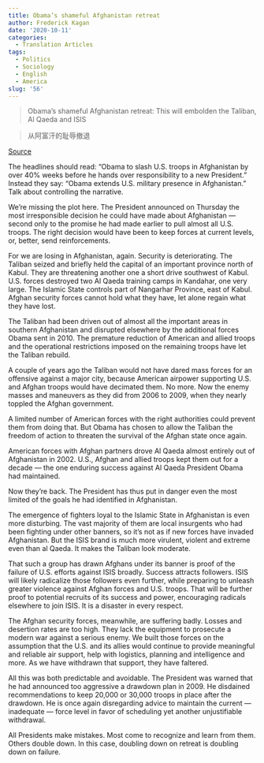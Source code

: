 ```yaml
---
title: Obama’s shameful Afghanistan retreat
author: Frederick Kagan
date: '2020-10-11'
categories:
  - Translation Articles
tags:
  - Politics
  - Sociology
  - English
  - America
slug: '56'
---
```


> Obama’s shameful Afghanistan retreat: This will embolden the Taliban, Al Qaeda and ISIS

> 从阿富汗的耻辱撤退


[Source](https://www.nydailynews.com/opinion/frederick-kagan-obama-shameful-afghanistan-retreat-article-1.2400776)

The headlines should read: "Obama to slash U.S. troops in Afghanistan by over 40% weeks before he hands over responsibility to a new President." Instead they say: "Obama extends U.S. military presence in Afghanistan." Talk about controlling the narrative.

We're missing the plot here. The President announced on Thursday the most irresponsible decision he could have made about Afghanistan — second only to the promise he had made earlier to pull almost all U.S. troops. The right decision would have been to keep forces at current levels, or, better, send reinforcements.

For we are losing in Afghanistan, again. Security is deteriorating. The Taliban seized and briefly held the capital of an important province north of Kabul. They are threatening another one a short drive southwest of Kabul. U.S. forces destroyed two Al Qaeda training camps in Kandahar, one very large. The Islamic State controls part of Nangarhar Province, east of Kabul. Afghan security forces cannot hold what they have, let alone regain what they have lost.

The Taliban had been driven out of almost all the important areas in southern Afghanistan and disrupted elsewhere by the additional forces Obama sent in 2010. The premature reduction of American and allied troops and the operational restrictions imposed on the remaining troops have let the Taliban rebuild.

A couple of years ago the Taliban would not have dared mass forces for an offensive against a major city, because American airpower supporting U.S. and Afghan troops would have decimated them. No more. Now the enemy masses and maneuvers as they did from 2006 to 2009, when they nearly toppled the Afghan government.

A limited number of American forces with the right authorities could prevent them from doing that. But Obama has chosen to allow the Taliban the freedom of action to threaten the survival of the Afghan state once again.

American forces with Afghan partners drove Al Qaeda almost entirely out of Afghanistan in 2002. U.S., Afghan and allied troops kept them out for a decade — the one enduring success against Al Qaeda President Obama had maintained.

Now they're back. The President has thus put in danger even the most limited of the goals he had identified in Afghanistan.

The emergence of fighters loyal to the Islamic State in Afghanistan is even more disturbing. The vast majority of them are local insurgents who had been fighting under other banners, so it's not as if new forces have invaded Afghanistan. But the ISIS brand is much more virulent, violent and extreme even than al Qaeda. It makes the Taliban look moderate.

That such a group has drawn Afghans under its banner is proof of the failure of U.S. efforts against ISIS broadly. Success attracts followers. ISIS will likely radicalize those followers even further, while preparing to unleash greater violence against Afghan forces and U.S. troops. That will be further proof to potential recruits of its success and power, encouraging radicals elsewhere to join ISIS. It is a disaster in every respect.

The Afghan security forces, meanwhile, are suffering badly. Losses and desertion rates are too high. They lack the equipment to prosecute a modern war against a serious enemy. We built those forces on the assumption that the U.S. and its allies would continue to provide meaningful and reliable air support, help with logistics, planning and intelligence and more. As we have withdrawn that support, they have faltered.

All this was both predictable and avoidable. The President was warned that he had announced too aggressive a drawdown plan in 2009. He disdained recommendations to keep 20,000 or 30,000 troops in place after the drawdown. He is once again disregarding advice to maintain the current — inadequate — force level in favor of scheduling yet another unjustifiable withdrawal.

All Presidents make mistakes. Most come to recognize and learn from them. Others double down. In this case, doubling down on retreat is doubling down on failure.

